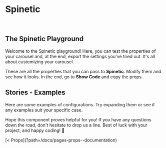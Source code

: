 

<GoToTheTop />

<Meta isTemplate title="pages/Playground" />

# Spinetic
<br />

## The Spinetic Playground

Welcome to the Spinetic playground! Here, you can test the properties of your carousel and, at the end, export the settings you've tried out. It's all about customizing your carousel.

<Primary />

These are all the properties that you can pass to <strong>Spinetic</strong>. Modify them and see how it looks. In the end, go to <strong>Show Code</strong> and copy the props.

<Controls />

## Stories - Examples

Here are some examples of configurations. Try expanding them or see if any examples suit your specific case.

<Stories title="" />

Hope this component proves helpful for you! If you have any questions down the road, don't hesitate to drop us a line. Best of luck with your project, and happy coding! 🌟


<div class="nav-previous-next-idx">
[< Props](?path=/docs/pages-props--documentation)
</div>